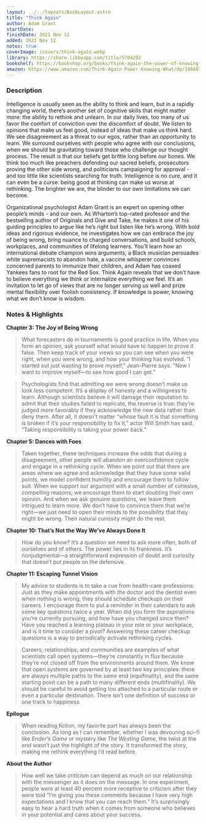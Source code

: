 ```yaml
---
layout: ../../layouts/BookLayout.astro
title: "Think Again"
author: Adam Grant
startDate:
finishDate: 2021 Nov 12
added: 2021 Nov 12
notes: true
coverImage: /covers/think-again.webp
library: https://share.libbyapp.com/title/5704292
bookshelf: https://bookshop.org/books/think-again-the-power-of-knowing-what-you-don-t-know-9781984878106/9781984878106
amazon: https://www.amazon.com/Think-Again-Power-Knowing-What/dp/1984878107/
---
```


<ReadingTime
  startDate  = {frontmatter.startDate}
  finishDate = {frontmatter.finishDate}
/>

### Description
Intelligence is usually seen as the ability to think and learn, but in a rapidly changing world, there’s another set of cognitive skills that might matter more: the ability to rethink and unlearn. In our daily lives, too many of us favor the comfort of conviction over the discomfort of doubt. We listen to opinions that make us feel good, instead of ideas that make us think hard. We see disagreement as a threat to our egos, rather than an opportunity to learn. We surround ourselves with people who agree with our conclusions, when we should be gravitating toward those who challenge our thought process. The result is that our beliefs get brittle long before our bones. We think too much like preachers defending our sacred beliefs, prosecutors proving the other side wrong, and politicians campaigning for approval - and too little like scientists searching for truth. Intelligence is no cure, and it can even be a curse: being good at thinking can make us worse at rethinking. The brighter we are, the blinder to our own limitations we can become.

Organizational psychologist Adam Grant is an expert on opening other people’s minds - and our own. As Wharton’s top-rated professor and the bestselling author of Originals and Give and Take, he makes it one of his guiding principles to argue like he’s right but listen like he’s wrong. With bold ideas and rigorous evidence, he investigates how we can embrace the joy of being wrong, bring nuance to charged conversations, and build schools, workplaces, and communities of lifelong learners. You’ll learn how an international debate champion wins arguments, a Black musician persuades white supremacists to abandon hate, a vaccine whisperer convinces concerned parents to immunize their children, and Adam has coaxed Yankees fans to root for the Red Sox. Think Again reveals that we don’t have to believe everything we think or internalize everything we feel. It’s an invitation to let go of views that are no longer serving us well and prize mental flexibility over foolish consistency. If knowledge is power, knowing what we don’t know is wisdom.

### Notes & Highlights
**Chapter 3: The Joy of Being Wrong**
> What forecasters do in tournaments is good practice in life. When you form an opinion, ask yourself what would have to happen to prove it false. Then keep track of your views so you can see when you were right, when you were wrong, and how your thinking has evolved. “I started out just wanting to prove myself,” Jean-Pierre says. “Now I want to improve myself—to see how good I can get.”

> Psychologists find that admitting we were wrong doesn’t make us look less competent. It’s a display of honesty and a willingness to learn. Although scientists believe it will damage their reputation to admit that their studies failed to replicate, the reverse is true: they’re judged more favorably if they acknowledge the new data rather than deny them. After all, it doesn’t matter “whose fault it is that something is broken if it’s your responsibility to fix it,” actor Will Smith has said. “Taking responsibility is taking your power back.”

**Chapter 5: Dances with Foes**
> Taken together, these techniques increase the odds that during a disagreement, other people will abandon an overconfidence cycle and engage in a rethinking cycle. When we point out that there are areas where we agree and acknowledge that they have some valid points, we model confident humility and encourage them to follow suit. When we support our argument with a small number of cohesive, compelling reasons, we encourage them to start doubting their own opinion. And when we ask genuine questions, we leave them intrigued to learn more. We don’t have to convince them that we’re right—we just need to open their minds to the possibility that they might be wrong. Their natural curiosity might do the rest.

**Chapter 10: That’s Not the Way We’ve Always Done It**
> How do you know? It’s a question we need to ask more often, both of ourselves and of others. The power lies in its frankness. It’s nonjudgmental—a straightforward expression of doubt and curiosity that doesn’t put people on the defensive.

**Chapter 11: Escaping Tunnel Vision**
> My advice to students is to take a cue from health-care professions. Just as they make appointments with the doctor and the dentist even when nothing is wrong, they should schedule checkups on their careers. I encourage them to put a reminder in their calendars to ask some key questions twice a year. When did you form the aspirations you’re currently pursuing, and how have you changed since then? Have you reached a learning plateau in your role or your workplace, and is it time to consider a pivot? Answering these career checkup questions is a way to periodically activate rethinking cycles.

> Careers, relationships, and communities are examples of what scientists call open systems—they’re constantly in flux because they’re not closed off from the environments around them. We know that open systems are governed by at least two key principles: there are always multiple paths to the same end (equifinality), and the same starting point can be a path to many different ends (multifinality). We should be careful to avoid getting too attached to a particular route or even a particular destination. There isn’t one definition of success or one track to happiness

**Epilogue**
> When reading fiction, my favorite part has always been the conclusion. As long as I can remember, whether I was devouring sci-fi like *Ender’s Game* or mystery like *The Westing Game*, the twist at the end wasn’t just the highlight of the story. It transformed the story, making me rethink everything I’d read before.

**About the Author**
> How well we take criticism can depend as much on our relationship with the messenger as it does on the message. In one experiment, people were at least 40 percent more receptive to criticism after they were told “I’m giving you these comments because I have very high expectations and I know that you can reach them.” It’s surprisingly easy to hear a hard truth when it comes from someone who believes in your potential and cares about your success.

<BuyBook
  library   = {frontmatter.library}
  bookshelf = {frontmatter.bookshelf}
  amazon    = {frontmatter.amazon}
/>

